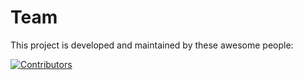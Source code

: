 # Team

This project is developed and maintained by these awesome people:

[![Contributors](https://contrib.rocks/image?repo=G-Research/consuldotnet)](https://github.com/G-Research/consuldotnet/graphs/contributors)
